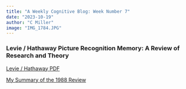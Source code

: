 ```yaml
---
title: "A Weekly Cognitive Blog: Week Number 7" 
date: "2023-10-19" 
author: "C Miller"
image: "IMG_1784.JPG"
---
```


### Levie / Hathaway Picture Recognition Memory: A Review of Research and Theory

[Levie / Hathaway PDF](levie_hath1988.pdf)

[My Summary of the 1988 Review](summary_levie_hath.docx)